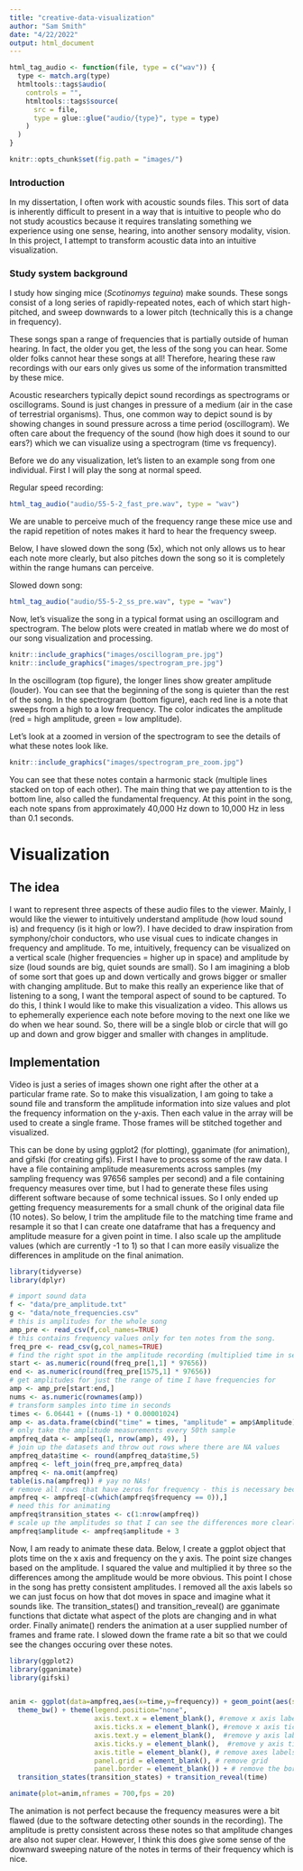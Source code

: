 ```yaml
---
title: "creative-data-visualization"
author: "Sam Smith"
date: "4/22/2022"
output: html_document
---
```

```r
html_tag_audio <- function(file, type = c("wav")) {
  type <- match.arg(type)
  htmltools::tags$audio(
    controls = "",
    htmltools::tags$source(
      src = file,
      type = glue::glue("audio/{type}", type = type)
    )
  )
}
```

```r
knitr::opts_chunk$set(fig.path = "images/")
```

### Introduction

In my dissertation, I often work with acoustic sounds files. This sort of data is inherently difficult to present in a way that is intuitive to people who do not study acoustics because it requires translating something we experience using one sense, hearing, into another sensory modality, vision. In this project, I attempt to transform acoustic data into an intuitive visualization.

### Study system background

I study how singing mice (<em>Scotinomys teguina</em>) make sounds. These songs consist of a long series of rapidly-repeated notes, each of which start high-pitched, and sweep downwards to a lower pitch (technically this is a change in frequency).

These songs span a range of frequencies that is partially outside of human hearing. In fact, the older you get, the less of the song you can hear. Some older folks cannot hear these songs at all! Therefore, hearing these raw recordings with our ears only gives us some of the information transmitted by these mice.

Acoustic researchers typically depict sound recordings as spectrograms or oscillograms. Sound is just changes in pressure of a medium (air in the case of terrestrial organisms). Thus, one common way to depict sound is by showing changes in sound pressure across a time period (oscillogram). We often care about the frequency of the sound (how high does it sound to our ears?) which we can visualize using a spectrogram (time vs frequency). 

Before we do any visualization, let's listen to an example song from one individual. First I will play the song at normal speed.

Regular speed recording:
```r
html_tag_audio("audio/55-5-2_fast_pre.wav", type = "wav")
```

We are unable to perceive much of the frequency range these mice use and the rapid repetition of notes makes it hard to hear the frequency sweep.

Below, I have slowed down the song (5x), which not only allows us to hear each note more clearly, but also pitches down the song so it is completely within the range humans can perceive.

Slowed down song:
```r
html_tag_audio("audio/55-5-2_ss_pre.wav", type = "wav")
```

Now, let's visualize the song in a typical format using an oscillogram and spectrogram. The below plots were created in matlab where we do most of our song visualization and processing.

```r
knitr::include_graphics("images/oscillogram_pre.jpg")
knitr::include_graphics("images/spectrogram_pre.jpg")
```

In the oscillogram (top figure), the longer lines show greater amplitude (louder). You can see that the beginning of the song is quieter than the rest of the song. In the spectrogram (bottom figure), each red line is a note that sweeps from a high to a low frequency. The color indicates the amplitude (red = high amplitude, green = low amplitude).

Let's look at a zoomed in version of the spectrogram to see the details of what these notes look like.

```r
knitr::include_graphics("images/spectrogram_pre_zoom.jpg")
```

You can see that these notes contain a harmonic stack (multiple lines stacked on top of each other). The main thing that we pay attention to is the bottom line, also called the fundamental frequency. At this point in the song, each note spans from approximately 40,000 Hz down to 10,000 Hz in less than 0.1 seconds. 

# Visualization

## The idea

I want to represent three aspects of these audio files to the viewer. Mainly, I would like the viewer to intuitively understand amplitude (how loud sound is) and frequency (is it high or low?). I have decided to draw inspiration from symphony/choir conductors, who use visual cues to indicate changes in frequency and amplitude. To me, intuitively, frequency can be visualized on a vertical scale (higher frequencies = higher up in space) and amplitude by size (loud sounds are big, quiet sounds are small). So I am imagining a blob of some sort that goes up and down vertically and grows bigger or smaller with changing amplitude. But to make this really an experience like that of listening to a song, I want the temporal aspect of sound to be captured. To do this, I think I would like to make this visualization a video. This allows us to ephemerally experience each note before moving to the next one like we do when we hear sound. So, there will be a single blob or circle that will go up and down and grow bigger and smaller with changes in amplitude.

## Implementation

Video is just a series of images shown one right after the other at a particular frame rate. So to make this visualization, I am going to take a sound file and transform the amplitude information into size values and plot the frequency information on the y-axis. Then each value in the array will be used to create a single frame. Those frames will be stitched together and visualized.

This can be done by using ggplot2 (for plotting), gganimate (for animation), and gifski (for creating gifs). First I have to process some of the raw data. I have a file containing amplitude measurements across samples (my sampling frequency was 97656 samples per second) and a file containing frequency measures over time, but I had to generate these files using different software because of some technical issues. So I only ended up getting frequency measurements for a small chunk of the original data file (10 notes). So below, I trim the amplitude file to the matching time frame and resample it so that I can create one dataframe that has a frequency and amplitude measure for a given point in time. I also scale up the amplitude values (which are currently -1 to 1) so that I can more easily visualize the differences in amplitude on the final animation.

```r
library(tidyverse)
library(dplyr)

# import sound data
f <- "data/pre_amplitude.txt"
g <- "data/note_frequencies.csv"
# this is amplitudes for the whole song
amp_pre <- read_csv(f,col_names=TRUE)
# this contains frequency values only for ten notes from the song.
freq_pre <- read_csv(g,col_names=TRUE)
# find the right spot in the amplitude recording (multiplied time in sec of freq pre by sampling frequency to get # samples)
start <- as.numeric(round(freq_pre[1,1] * 97656))
end <- as.numeric(round(freq_pre[1575,1] * 97656))
# get amplitudes for just the range of time I have frequencies for
amp <- amp_pre[start:end,]
nums <- as.numeric(rownames(amp))
# transform samples into time in seconds
times <- 6.06441 + ((nums-1) * 0.00001024)
amp <- as.data.frame(cbind("time" = times, "amplitude" = amp$Amplitude)) # i have a higher sampling frequency for the amplitude measurements so I can't combine the amplitude dataframe with the frequency dataframe just yet. 
# only take the amplitude measurements every 50th sample
ampfreq_data <- amp[seq(1, nrow(amp), 49), ]
# join up the datasets and throw out rows where there are NA values
ampfreq_data$time <- round(ampfreq_data$time,5)
ampfreq <- left_join(freq_pre,ampfreq_data)
ampfreq <- na.omit(ampfreq)
table(is.na(ampfreq)) # yay no NAs!
# remove all rows that have zeros for frequency - this is necessary because there is an issue with the software parameters that I used to get the frequency values.
ampfreq <- ampfreq[-c(which(ampfreq$frequency == 0)),]
# need this for animating
ampfreq$transition_states <- c(1:nrow(ampfreq))
# scale up the amplitudes so that I can see the differences more clearly in the visualization
ampfreq$amplitude <- ampfreq$amplitude + 3
```

Now, I am ready to animate these data. Below, I create a ggplot object that plots time on the x axis and frequency on the y axis. The point size changes based on the amplitude. I squared the value and multiplied it by three so the differences among the amplitude would be more obvious. This point I chose in the song has pretty consistent amplitudes. I removed all the axis labels so we can just focus on how that dot moves in space and imagine what it sounds like. The transition_states() and transition_reveal() are gganimate functions that dictate what aspect of the plots are changing and in what order. Finally animate() renders the animation at a user supplied number of frames and frame rate. I slowed down the frame rate a bit so that we could see the changes occuring over these notes.

```r
library(ggplot2)
library(gganimate)
library(gifski)


anim <- ggplot(data=ampfreq,aes(x=time,y=frequency)) + geom_point(aes(size = 3 * (amplitude)^2)) + scale_radius() + 
  theme_bw() + theme(legend.position="none",
                     axis.text.x = element_blank(), #remove x axis labels
                     axis.ticks.x = element_blank(), #remove x axis ticks
                     axis.text.y = element_blank(),  #remove y axis labels
                     axis.ticks.y = element_blank(),  #remove y axis ticks
                     axis.title = element_blank(), # remove axes labels
                     panel.grid = element_blank(), # remove grid
                     panel.border = element_blank()) + # remove the border around the plot
  transition_states(transition_states) + transition_reveal(time)

animate(plot=anim,nframes = 700,fps = 20)
```

The animation is not perfect because the frequency measures were a bit flawed (due to the software detecting other sounds in the recording). The amplitude is pretty consistent across these notes so that amplitude changes are also not super clear. However, I think this does give some sense of the downward sweeping nature of the notes in terms of their frequency which is nice.